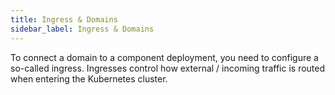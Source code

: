 ```yaml
---
title: Ingress & Domains
sidebar_label: Ingress & Domains
---
```



To connect a domain to a component deployment, you need to configure a so-called ingress. Ingresses control how external / incoming traffic is routed when entering the Kubernetes cluster.

<FragmentIngressExample/>